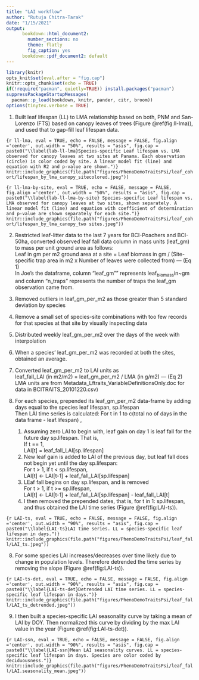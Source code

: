 ```yaml
---
title: "LAI workflow"
author: "Rutuja Chitra-Tarak"
date: "1/15/2021"
output:
      bookdown::html_document2:
        number_sections: no
        theme: flatly
        fig_caption: yes
      bookdown::pdf_document2: default
---
```

```r
library(knitr)
opts_knit$set(eval.after = "fig.cap")
knitr::opts_chunk$set(echo = TRUE)
if(!require("pacman", quietly=TRUE)) install.packages("pacman")
suppressPackageStartupMessages(
  pacman::p_load(bookdown, knitr, pander, citr, broom))
options(tinytex.verbose = TRUE)
```

1. Built leaf lifespan (LL) to LMA relationship based on both, PNM and San-Lorenzo (FTS) based on canopy leaves of trees (Figure \@ref(fig:ll-lma)), and used that to gap-fill leaf lifespan data. 

```{r ll-lma, eval = TRUE, echo = FALSE, message = FALSE, fig.align ='center', out.width = "50%", results = "asis", fig.cap = paste0("\\label{lab-ll-lma}Species-specific Leaf lifespan vs. LMA observed for canopy leaves at two sites at Panama. Each observation (circle) is color coded by site. A linear model fit (line) and equation with R2 and p-value are shown.")}
knitr::include_graphics(file.path("figures/PhenoDemoTraitsPsi/leaf_cohort/lifespan_by_lma_canopy_sitecolored.jpeg"))
```

```{r ll-lma-by-site, eval = TRUE, echo = FALSE, message = FALSE, fig.align ='center', out.width = "50%", results = "asis", fig.cap = paste0("\\label{lab-ll-lma-by-site} Species-specific Leaf lifespan vs. LMA observed for canopy leaves at two sites, shown separately. A linear model fit (line) and equation with coefficient of determination and p-value are shown separately for each site.")}
knitr::include_graphics(file.path("figures/PhenoDemoTraitsPsi/leaf_cohort/lifespan_by_lma_canopy_two sites.jpeg"))
```

2. Restricted leaf-litter data to the last 7 years for BCI-Poachers and BCI-50ha, converted observed leaf fall data column in mass units (leaf_gm) to mass per unit ground area as follows:  
    Leaf in gm per m2 ground area at a site = Leaf biomass in gm / (Site-specific trap area in m2  x Number of leaves were collected from) --- (Eq 1)  
    In Joe's the dataframe, column "leaf_gm"" represents leaf~biomass~in~gm and column "n_traps" represents the number of traps the leaf_gm observation came from.  

3. Removed outliers in leaf_gm_per_m2 as those greater than 5 standard deviation by species  

4. Remove a small set of species-site combinations with too few records for that species at that site by visually inspecting data

4. Distributed weekly leaf_gm_per_m2 over the days of the week with interpolation

5. When a species' leaf_gm_per_m2 was recorded at both the sites, obtained an average.

6. Converted leaf_gm_per_m2 to LAI units as   
    leaf_fall_LAI (in m2/m2) = leaf_gm_per_m2 / LMA (in g/m2) --- (Eq 2)  
    LMA units are from Metadata_Lftraits_VariableDefinitionsOnly.doc for data in BCITRAITS_20101220.csv)

7. For each species, prepended its leaf_gm_per_m2 data-frame by adding days equal to the species leaf lifespan, sp.lifespan  
    Then LAI time series is calculated: For t in 1 to c(total no of days in the data frame - leaf.lifespan) ,   
    1. Assuming zero LAI to begin with, leaf gain on day 1 is leaf fall for the future day sp.lifespan. That is,    
    If t == 1,  
    LAI[t] = leaf_fall_LAI[sp.lifespan]  
    1. New leaf gain is added to LAI of the previous day, but leaf fall does not begin yet until the day sp.lifespan:  
    For t > 1, if t < sp.lifespan,   
    LAI[t] <- LAI[t-1] + leaf_fall_LAI[sp.lifespan]  
    1. LEaf fall begins on day sp.lifespan, and is removed  
    For t > 1, if t >= sp.lifespan,  
    LAI[t] <- LAI[t-1] + leaf_fall_LAI[sp.lifespan] - leaf_fall_LAI[t]  
    1. I then removed the prepended dates, that is, for t in 1: sp.lifespan, and thus obtained the LAI time series (Figure \@ref(fig:LAI-ts)).  

```{r LAI-ts, eval = TRUE, echo = FALSE, message = FALSE, fig.align ='center', out.width = "90%", results = "asis", fig.cap = paste0("\\label{LAI-ts}LAI time series. LL = species-specific leaf lifespan in days.")}
knitr::include_graphics(file.path("figures/PhenoDemoTraitsPsi/leaf_fall/LAI_ts.jpeg"))
```

8. For some species LAI increases/decreases over time likely due to change in population levels. Therefore detrended the time series by removing the slope (Figure \@ref(fig:LAI-ts)).
    
```{r LAI-ts-det, eval = TRUE, echo = FALSE, message = FALSE, fig.align ='center', out.width = "90%", results = "asis", fig.cap = paste0("\\label{LAI-ts-det}Detrended LAI time series. LL = species-specific leaf lifespan in days.")}
knitr::include_graphics(file.path("figures/PhenoDemoTraitsPsi/leaf_fall/LAI_ts_detrended.jpeg"))
```

9. I then built a species-specific LAI seasonality curve by taking a mean of LAI by DOY. Then normalized this curve by dividing by the max LAI value in the year (Figure \@ref(fig:LAI-ts-det)).

```{r LAI-ssn, eval = TRUE, echo = FALSE, message = FALSE, fig.align ='center', out.width = "90%", results = "asis", fig.cap = paste0("\\label{LAI-ssn}Mean LAI seasonality curves. LL = species-specific leaf lifespan in days. Species are color coded by deciduousness.")}
knitr::include_graphics(file.path("figures/PhenoDemoTraitsPsi/leaf_fall/LAI.seasonality_mean.jpeg"))
```

